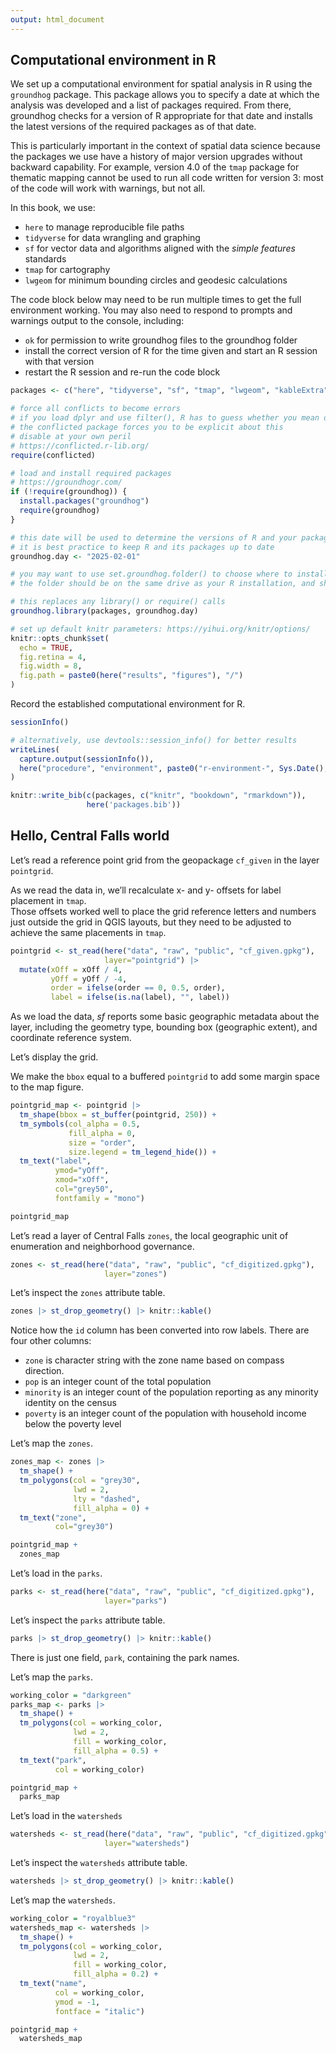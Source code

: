 ```yaml
---
output: html_document
---
```


## Computational environment in R

We set up a computational environment for spatial analysis in R using the `groundhog` package.
This package allows you to specify a date at which the analysis was developed and a list of packages required.
From there, groundhog checks for a version of R appropriate for that date and installs the latest versions of the required packages as of that date.

This is particularly important in the context of spatial data science because the packages we use have a history of major version upgrades without backward capability.
For example, version 4.0 of the `tmap` package for thematic mapping cannot be used to run all code written for version 3: most of the code will work with warnings, but not all.

In this book, we use:

- `here` to manage reproducible file paths
- `tidyverse` for data wrangling and graphing
- `sf` for vector data and algorithms aligned with the *simple features* standards
- `tmap` for cartography
- `lwgeom` for minimum bounding circles and geodesic calculations

The code block below may need to be run multiple times to get the full environment working.
You may also need to respond to prompts and warnings output to the console, including:

- `ok` for permission to write groundhog files to the groundhog folder
- install the correct version of R for the time given and start an R session with that version
- restart the R session and re-run the code block

```r
packages <- c("here", "tidyverse", "sf", "tmap", "lwgeom", "kableExtra")

# force all conflicts to become errors
# if you load dplyr and use filter(), R has to guess whether you mean dplyr::filter() or stats::filter()
# the conflicted package forces you to be explicit about this
# disable at your own peril
# https://conflicted.r-lib.org/
require(conflicted)

# load and install required packages
# https://groundhogr.com/
if (!require(groundhog)) {
  install.packages("groundhog")
  require(groundhog)
}

# this date will be used to determine the versions of R and your packages
# it is best practice to keep R and its packages up to date
groundhog.day <- "2025-02-01"

# you may want to use set.groundhog.folder() to choose where to install packages under groundhog
# the folder should be on the same drive as your R installation, and should not be synced to the cloud

# this replaces any library() or require() calls
groundhog.library(packages, groundhog.day)

# set up default knitr parameters: https://yihui.org/knitr/options/
knitr::opts_chunk$set(
  echo = TRUE,
  fig.retina = 4,
  fig.width = 8,
  fig.path = paste0(here("results", "figures"), "/")
)
```

Record the established computational environment for R.

```r
sessionInfo()

# alternatively, use devtools::session_info() for better results
writeLines(
  capture.output(sessionInfo()),
  here("procedure", "environment", paste0("r-environment-", Sys.Date(), ".txt"))
)

knitr::write_bib(c(packages, c("knitr", "bookdown", "rmarkdown")), 
                 here('packages.bib'))
```

## Hello, Central Falls world

Let's read a reference point grid from the geopackage `cf_given` in the layer `pointgrid`.

As we read the data in, we'll recalculate x- and y- offsets for label placement in `tmap`.  
Those offsets worked well to place the grid reference letters and numbers just outside the grid in QGIS layouts, but they need to be adjusted to achieve the same placements in `tmap`.

```r
pointgrid <- st_read(here("data", "raw", "public", "cf_given.gpkg"), 
                     layer="pointgrid") |> 
  mutate(xOff = xOff / 4,
         yOff = yOff / -4,
         order = ifelse(order == 0, 0.5, order),
         label = ifelse(is.na(label), "", label))
```
As we load the data, *sf* reports some basic geographic metadata about the layer, including the geometry type, bounding box (geographic extent), and coordinate reference system.

Let's display the grid.

We make the `bbox` equal to a buffered `pointgrid` to add some margin space to the map figure.

```r
pointgrid_map <- pointgrid |> 
  tm_shape(bbox = st_buffer(pointgrid, 250)) +
  tm_symbols(col_alpha = 0.5,
             fill_alpha = 0,
             size = "order",
             size.legend = tm_legend_hide()) +
  tm_text("label",
          ymod="yOff",
          xmod="xOff",
          col="grey50",
          fontfamily = "mono")

pointgrid_map
```

Let's read a layer of Central Falls `zones`, the local geographic unit of enumeration and neighborhood governance.

```r
zones <- st_read(here("data", "raw", "public", "cf_digitized.gpkg"), 
                     layer="zones")
```

Let's inspect the `zones` attribute table.

```r
zones |> st_drop_geometry() |> knitr::kable()
```

Notice how the `id` column has been converted into row labels.
There are four other columns:

- `zone` is character string with the zone name based on compass direction.
- `pop` is an integer count of the total population
- `minority` is an integer count of the population reporting as any minority identity on the census
- `poverty` is an integer count of the population with household income below the poverty level

Let's map the `zones`.

```r
zones_map <- zones |> 
  tm_shape() + 
  tm_polygons(col = "grey30",
              lwd = 2,
              lty = "dashed",
              fill_alpha = 0) +
  tm_text("zone",
          col="grey30")  

pointgrid_map +
  zones_map
```

Let's load in the `parks`.

```r
parks <- st_read(here("data", "raw", "public", "cf_digitized.gpkg"), 
                     layer="parks")
```

Let's inspect the `parks` attribute table.

```r
parks |> st_drop_geometry() |> knitr::kable()
```

There is just one field, `park`, containing the park names.

Let's map the `parks`.

```r
working_color = "darkgreen"
parks_map <- parks |> 
  tm_shape() + 
  tm_polygons(col = working_color,
              lwd = 2,
              fill = working_color,
              fill_alpha = 0.5) +
  tm_text("park",
          col = working_color)  

pointgrid_map +
  parks_map
```

Let's load in the `watersheds`

```r
watersheds <- st_read(here("data", "raw", "public", "cf_digitized.gpkg"), 
                     layer="watersheds")
```

Let's inspect the `watersheds` attribute table.

```r
watersheds |> st_drop_geometry() |> knitr::kable()
```

Let's map the `watersheds`.

```r
working_color = "royalblue3"
watersheds_map <- watersheds |> 
  tm_shape() + 
  tm_polygons(col = working_color,
              lwd = 2,
              fill = working_color,
              fill_alpha = 0.2) +
  tm_text("name",
          col = working_color,
          ymod = -1,
          fontface = "italic")   

pointgrid_map +
  watersheds_map
```

